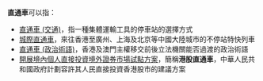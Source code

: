 '''直通車'''可以指：
* [[直通車_(交通)|直通車 (交通)]]，指一種集體運輸工具的停車站的選擇方式
* [[城際直通車|城際直通車]]，來往香港至廣州、上海及北京等中國大陸城市的不停站特快列車
* [[直通車_(政治術語)|直通車 (政治術語)]]，香港及澳門主權移交前後立法機關能否過渡的政治術語
* [[開展境內個人直接投資境外證券市場試點方案|開展境內個人直接投資境外證券市場試點方案]]，簡稱'''港股直通車'''，中華人民共和國政府計劃容許其人民直接投資香港股市的建議方案
{{Disambiguation|cat=三字消歧義}}